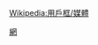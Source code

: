 {{Userbox
  |id=PPL
  |id-c=#00FFFF
  |info=这个用户喜欢收看[[PPTV]]的电视节目。
  |info-c=#99B3FF
  |border-c=#FFFFFF
}}<noinclude>{{Clear}}[[Category:媒體用戶框模板|網]][[Wikipedia:用戶框/媒體]]</noinclude>